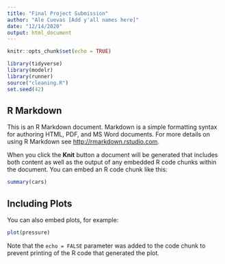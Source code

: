 ```yaml
---
title: "Final Project Submission"
author: "Ale Cuevas [Add y'all names here]"
date: "12/14/2020"
output: html_document
---
```


```r
knitr::opts_chunk$set(echo = TRUE)
```

```r
library(tidyverse)
library(modelr)
library(runner)
source("cleaning.R")
set.seed(42)
```
## R Markdown

This is an R Markdown document. Markdown is a simple formatting syntax for authoring HTML, PDF, and MS Word documents. For more details on using R Markdown see <http://rmarkdown.rstudio.com>.

When you click the **Knit** button a document will be generated that includes both content as well as the output of any embedded R code chunks within the document. You can embed an R code chunk like this:

```r
summary(cars)
```

## Including Plots

You can also embed plots, for example:

```r
plot(pressure)
```

Note that the `echo = FALSE` parameter was added to the code chunk to prevent printing of the R code that generated the plot.
